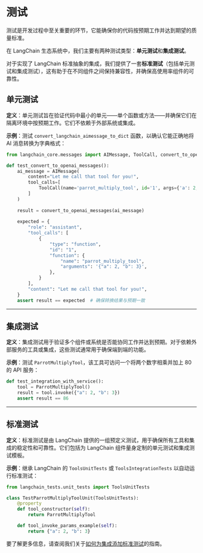 # 测试
<span data-heading-keywords="tests,testing,unit,integration"></span>

测试是开发过程中至关重要的环节，它能确保你的代码按预期工作并达到期望的质量标准。

在 LangChain 生态系统中，我们主要有两种测试类型：**单元测试**和**集成测试**。

对于实现了 LangChain 标准抽象的集成，我们提供了一套**标准测试**（包括单元测试和集成测试），这有助于在不同组件之间保持兼容性，并确保高使用率组件的可靠性。

## 单元测试

**定义**：单元测试旨在验证代码中最小的单元——单个函数或方法——并确保它们在隔离环境中按预期工作。它们不依赖于外部系统或集成。

**示例**：测试 `convert_langchain_aimessage_to_dict` 函数，以确认它能正确地将 AI 消息转换为字典格式：

```python
from langchain_core.messages import AIMessage, ToolCall, convert_to_openai_messages

def test_convert_to_openai_messages():
    ai_message = AIMessage(
        content="Let me call that tool for you!",
        tool_calls=[
            ToolCall(name='parrot_multiply_tool', id='1', args={'a': 2, 'b': 3}),
        ]
    )
    
    result = convert_to_openai_messages(ai_message)
    
    expected = {
        "role": "assistant",
        "tool_calls": [
            {
                "type": "function",
                "id": "1",
                "function": {
                    "name": "parrot_multiply_tool",
                    "arguments": '{"a": 2, "b": 3}',
                },
            }
        ],
        "content": "Let me call that tool for you!",
    }
    assert result == expected  # 确保转换结果与预期一致
```

---

## 集成测试

**定义**：集成测试用于验证多个组件或系统是否能协同工作并达到预期。对于依赖外部服务的工具或集成，这些测试通常用于确保端到端的功能。

**示例**：测试 `ParrotMultiplyTool`，该工具可访问一个将两个数字相乘并加上 80 的 API 服务：

```python
def test_integration_with_service():
    tool = ParrotMultiplyTool()
    result = tool.invoke({"a": 2, "b": 3})
    assert result == 86
```

---

## 标准测试

**定义**：标准测试是由 LangChain 提供的一组预定义测试，用于确保所有工具和集成的稳定性和可靠性。它们包括为 LangChain 组件量身定制的单元测试和集成测试模板。

**示例**：继承 LangChain 的 `ToolsUnitTests` 或 `ToolsIntegrationTests` 以自动运行标准测试：

```python
from langchain_tests.unit_tests import ToolsUnitTests

class TestParrotMultiplyToolUnit(ToolsUnitTests):
    @property
    def tool_constructor(self):
        return ParrotMultiplyTool

    def tool_invoke_params_example(self):
        return {"a": 2, "b": 3}
```

要了解更多信息，请查阅我们关于[如何为集成添加标准测试](../../contributing/how_to/integrations/standard_tests)的指南。